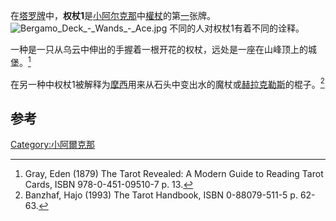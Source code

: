 在[[塔罗牌|塔罗牌]]中，'''权杖1'''是[[小阿尔克那|小阿尔克那]]中[[權杖_(塔羅牌)|權杖]]的第[[Ace_(塔羅牌)|一]]张牌。
[[Image:Bergamo_Deck_-_Wands_-_Ace.jpg|thumb]]
不同的人对权杖1有着不同的诠释。

一种是一只从乌云中伸出的手握着一根开花的权杖，远处是一座在山峰顶上的城堡。<ref>Gray, Eden (1879) The Tarot Revealed: A Modern Guide to Reading Tarot Cards, ISBN 978-0-451-09510-7 p. 13.</ref>

在另一种中权杖1被解释为[[摩西|摩西]]用来从石头中变出水的魔杖或[[赫拉克勒斯|赫拉克勒斯]]的棍子。<ref>Banzhaf, Hajo (1993) The Tarot Handbook, ISBN 0-88079-511-5 p. 62-63.</ref>

==参考==
{{reflist}}
{{占星学小作品}}
{{塔罗牌}}

[[Category:小阿爾克那|Category:小阿爾克那]]